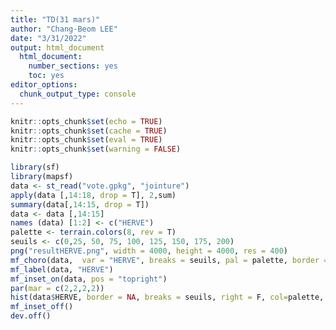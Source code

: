```yaml
---
title: "TD(31 mars)"
author: "Chang-Beom LEE"
date: "3/31/2022"
output: html_document
  html_document: 
    number_sections: yes
    toc: yes
editor_options: 
  chunk_output_type: console
---
```


```r
knitr::opts_chunk$set(echo = TRUE)
knitr::opts_chunk$set(cache = TRUE)
knitr::opts_chunk$set(eval = TRUE)
knitr::opts_chunk$set(warning = FALSE)
```

```r
library(sf)
library(mapsf)
data <- st_read("vote.gpkg", "jointure")
apply(data [,14:18, drop = T], 2,sum)
summary(data[,14:15, drop = T])
data <- data [,14:15]
names (data) [1:2] <- c("HERVE")
palette <- terrain.colors(8, rev = T)
seuils <- c(0,25, 50, 75, 100, 125, 150, 175, 200)
png("resultHERVE.png", width = 4000, height = 4000, res = 400)
mf_choro(data,  var = "HERVE", breaks = seuils, pal = palette, border = NA, leg_pos = "n")
mf_label(data, "HERVE")
mf_inset_on(data, pos = "topright")
par(mar = c(2,2,2,2))
hist(data$HERVE, border = NA, breaks = seuils, right = F, col=palette, main = "", xlab = "", ylab="")
mf_inset_off()
dev.off()
```